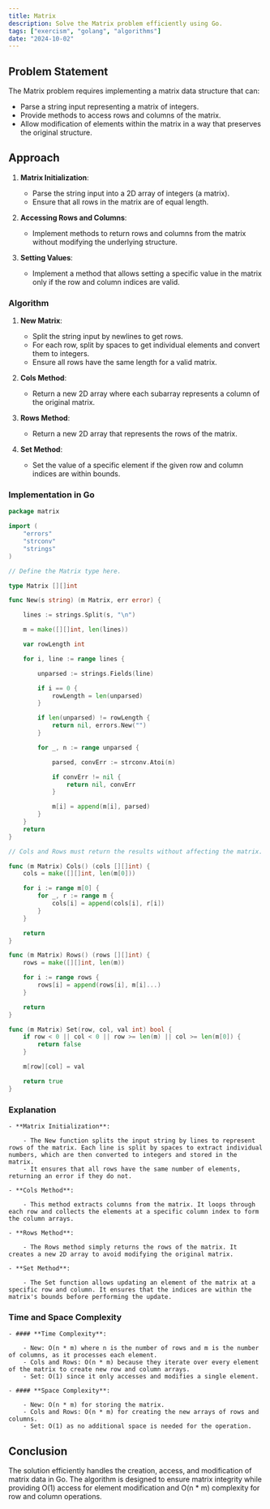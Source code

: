 ```yaml
---
title: Matrix
description: Solve the Matrix problem efficiently using Go.
tags: ["exercism", "golang", "algorithms"]
date: "2024-10-02"
---
```


## Problem Statement

The Matrix problem requires implementing a matrix data structure that can:
- Parse a string input representing a matrix of integers.
- Provide methods to access rows and columns of the matrix.
- Allow modification of elements within the matrix in a way that preserves the original structure.

## Approach

1. **Matrix Initialization**:
   - Parse the string input into a 2D array of integers (a matrix).
   - Ensure that all rows in the matrix are of equal length.

2. **Accessing Rows and Columns**:
   - Implement methods to return rows and columns from the matrix without modifying the underlying structure.

3. **Setting Values**:
   - Implement a method that allows setting a specific value in the matrix only if the row and column indices are valid.

### Algorithm

1. **New Matrix**:
   - Split the string input by newlines to get rows.
   - For each row, split by spaces to get individual elements and convert them to integers.
   - Ensure all rows have the same length for a valid matrix.

2. **Cols Method**:
   - Return a new 2D array where each subarray represents a column of the original matrix.

3. **Rows Method**:
   - Return a new 2D array that represents the rows of the matrix.

4. **Set Method**:
   - Set the value of a specific element if the given row and column indices are within bounds.

### Implementation in Go

```go
package matrix

import (
	"errors"
	"strconv"
	"strings"
)

// Define the Matrix type here.

type Matrix [][]int

func New(s string) (m Matrix, err error) {

	lines := strings.Split(s, "\n")

	m = make([][]int, len(lines))

	var rowLength int

	for i, line := range lines {

		unparsed := strings.Fields(line)

		if i == 0 {
			rowLength = len(unparsed)
		}

		if len(unparsed) != rowLength {
			return nil, errors.New("")
		}

		for _, n := range unparsed {

			parsed, convErr := strconv.Atoi(n)

			if convErr != nil {
				return nil, convErr
			}

			m[i] = append(m[i], parsed)
		}
	}
	return
}

// Cols and Rows must return the results without affecting the matrix.

func (m Matrix) Cols() (cols [][]int) {
	cols = make([][]int, len(m[0]))

	for i := range m[0] {
		for _, r := range m {
			cols[i] = append(cols[i], r[i])
		}
	}

	return
}

func (m Matrix) Rows() (rows [][]int) {
	rows = make([][]int, len(m))

	for i := range rows {
		rows[i] = append(rows[i], m[i]...)
	}

	return
}

func (m Matrix) Set(row, col, val int) bool {
	if row < 0 || col < 0 || row >= len(m) || col >= len(m[0]) {
		return false
	}

	m[row][col] = val

	return true
}
```


### Explanation
    - **Matrix Initialization**:

        - The New function splits the input string by lines to represent rows of the matrix. Each line is split by spaces to extract individual numbers, which are then converted to integers and stored in the matrix.
        - It ensures that all rows have the same number of elements, returning an error if they do not.
    
    - **Cols Method**:

        - This method extracts columns from the matrix. It loops through each row and collects the elements at a specific column index to form the column arrays.

    - **Rows Method**:

        - The Rows method simply returns the rows of the matrix. It creates a new 2D array to avoid modifying the original matrix.
    
    - **Set Method**:

        - The Set function allows updating an element of the matrix at a specific row and column. It ensures that the indices are within the matrix's bounds before performing the update.

### Time and Space Complexity

    - #### **Time Complexity**:

        - New: O(n * m) where n is the number of rows and m is the number of columns, as it processes each element.
        - Cols and Rows: O(n * m) because they iterate over every element of the matrix to create new row and column arrays.
        - Set: O(1) since it only accesses and modifies a single element.

    - #### **Space Complexity**:

        - New: O(n * m) for storing the matrix.
        - Cols and Rows: O(n * m) for creating the new arrays of rows and columns.
        - Set: O(1) as no additional space is needed for the operation.

## Conclusion
The solution efficiently handles the creation, access, and modification of matrix data in Go. The algorithm is designed to ensure matrix integrity while providing O(1) access for element modification and O(n * m) complexity for row and column operations.

